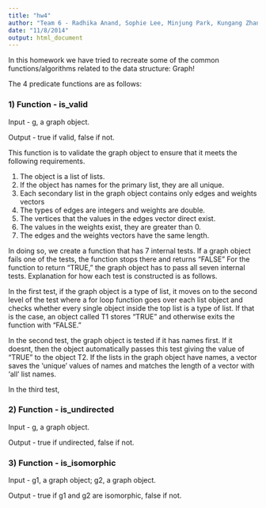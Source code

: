 ```yaml
---
title: "hw4"
author: "Team 6 - Radhika Anand, Sophie Lee, Minjung Park, Kungang Zhang"
date: "11/8/2014"
output: html_document
---
```


In this homework we have tried to recreate some of the common functions/algorithms related to the data structure: Graph!

The 4 predicate functions are as follows:

### 1) Function - is_valid

Input - g, a graph object.

Output - true if valid, false if not.

This function is to validate the graph object to ensure that it meets the following requirements. 

1) The object is a list of lists.
2) If the object has names for the primary list, they are all unique. 
3) Each secondary list in the graph object contains only edges and weights vectors
4) The types of edges are integers and weights are double.
5) The vertices that the values in the edges vector direct exist.    
6) The values in the weights exist, they are greater than 0. 
7) The edges and the weights vectors have the same length.

In doing so, we create a function that has 7 internal tests. If a graph object fails one of the tests, the function stops there and returns "FALSE" For the function to return "TRUE,"  the graph object has to pass all seven internal tests. Explanation for how each test is constructed is as follows.

In the first test, if the graph object is a type of list, it moves on to the second level of the test where a for loop function goes over each list object and checks whether every single object inside the top list is a type of list. If that is the case, an object called T1 stores "TRUE" and otherwise exits the function with "FALSE." 

In the second test, the graph object is tested if it has names first. If it doesnt, then the object automatically passes this test giving the value of "TRUE" to the object T2. If the lists in the graph object have names, a vector saves the 'unique' values of names and matches the length of a vector with 'all' list names.  

In the third test, 

### 2) Function - is_undirected

Input - g, a graph object.

Output - true if undirected, false if not.


### 3) Function - is_isomorphic

Input - g1, a graph object; g2, a graph object.

Output - true if g1 and g2 are isomorphic, false if not.







